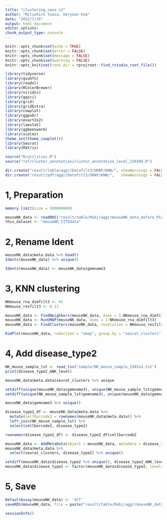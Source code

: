 ```yaml
---
title: "clustering_save_v2"
author: "Mitsuhiro Yuasa, Haryoon Kim"
date: "2022/7/25"
output: html_document
editor_options: 
chunk_output_type: console
---
```


```r
knitr::opts_chunk$set(echo = TRUE)
knitr::opts_chunk$set(error = FALSE)
knitr::opts_chunk$set(message = FALSE)
knitr::opts_chunk$set(warning = FALSE)
knitr::opts_knit$set(root.dir = rprojroot::find_rstudio_root_file())
```

```r
library(tidyverse)
library(gsubfn)
library(readxl)
library(RColorBrewer)
library(viridis)
library(ggsci)
library(grid)
library(gridExtra)
library(cowplot)
library(ggpubr)
library(exact2x2)
library(lawstat)
library(ggbeeswarm)
library(scales)
theme_set(theme_cowplot())
library(Seurat)
library(Matrix)
```

```r
source("R/utilities.R")
source("ref/cluster_annotation/cluster_annotation_level_220209.R")
```

```r
dir.create("result/table/aggr/Datafilt3/UMAP/KNN/", showWarnings = FALSE, recursive = TRUE)
dir.create("result/pdf/aggr/Datafilt3/UMAP/KNN/",   showWarnings = FALSE, recursive = TRUE)
```

# 1, Preparation
```r
memory.limit(size = 500000000)

mouseNK_data <- readRDS("result/table/Robj/aggr/mouseNK_data_before_PCA_v1_afterADT_withoutAggrNorm_other3660SP.rds")
this_dataset <- "mouseNK_CITEdata"
```

# 2, Rename Ident
```r
mouseNK_data@meta.data %>% head()
Idents(mouseNK_data) %>% unique()

Idents(mouseNK_data) <- mouseNK_data$gemname3
```

# 3, KNN clustering
```r
NKmouse_rna_dimfilt3 <- 45
NKmouse_resfilt3 <- 0.11

mouseNK_data <- FindNeighbors(mouseNK_data, dims = 1:NKmouse_rna_dimfilt3)
mouseNK_data <- RunUMAP(mouseNK_data, dims = 1:NKmouse_rna_dimfilt3)
mouseNK_data <- FindClusters(mouseNK_data, resolution = NKmouse_resfilt3, algorithm = 3)

DimPlot(mouseNK_data, reduction = "umap", group.by = "seurat_clusters")
```

# 4, Add disease_type2
```r
NK_mouse_sample_lst <- read_tsv("sample/NK_mouse_sample_230314.txt")
print(disease_type2_mNK_level)

mouseNK_data@meta.data$seurat_clusters %>% unique

setdiff(unique(mouseNK_data$gemname3), unique(NK_mouse_sample_lst$gemname3))
setdiff(unique(NK_mouse_sample_lst$gemname3), unique(mouseNK_data$gemname3))

mouseNK_data$gemname3 %>% unique()

disease_type2_df <- mouseNK_data@meta.data %>% 
  mutate(cellbarcode2 = rownames(mouseNK_data@meta.data)) %>% 
  left_join(NK_mouse_sample_lst) %>% 
  select(cellbarcode2, disease_type2)

rownames(disease_type2_df) <- disease_type2_df$cellbarcode2

mouseNK_data <- AddMetaData(object = mouseNK_data, metadata = disease_type2_df)
mouseNK_data@meta.data %>% 
  select(seurat_clusters, disease_type2) %>% unique()

setdiff(mouseNK_data$disease_type2 %>% unique(), disease_type2_mNK_level)
mouseNK_data$disease_type2 <- factor(mouseNK_data$disease_type2, levels = disease_type2_mNK_level)
```

# 5, Save
```r
DefaultAssay(mouseNK_data) <- 'SCT'
saveRDS(mouseNK_data, file = paste("result/table/Robj/aggr/mouseNK_data_RNAdim", NKmouse_rna_dimfilt3, "dim0", NKmouse_resfilt3 * 100, "_afterExclude_v1_other3660SP.rds", sep = ""))
```

```r
sessionInfo()
```
